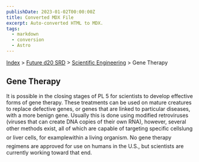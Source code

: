 ```yaml
---
publishDate: 2023-01-02T00:00:00Z
title: Converted MDX File
excerpt: Auto-converted HTML to MDX.
tags:
  - markdown
  - conversion
  - Astro
---
```


[Index](-index) > [Future d20 SRD](future-d20-srd-index) > [Scientific Engineering](future-d20-srd-scientific-engineering-index) > Gene Therapy

## Gene Therapy

It is possible in the closing stages of PL 5 for scientists to develop effective forms of gene therapy. These treatments can be used on mature creatures to replace defective genes, or genes that are linked to particular diseases, with a more benign gene. Usually this is done using modified retroviruses (viruses that can create DNA copies of their own RNA), however, several other methods exist, all of which are capable of targeting specific cellslung or liver cells, for examplewithin a living organism. No gene therapy regimens are approved for use on humans in the U.S., but scientists are currently working toward that end.

